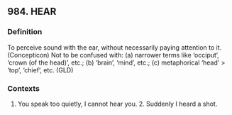 ## 984. HEAR
### Definition
To perceive sound with the ear, without necessarily paying attention to it. (Concepticon) Not to be confused with: (a) narrower terms like ‘occiput’, ‘crown (of the head)’, etc.; (b) ‘brain’, ‘mind’, etc.; (c) metaphorical ‘head’ > ‘top’, ‘chief’, etc. (GLD)

### Contexts
1. You speak too quietly, I cannot hear you. 2. Suddenly I heard a shot.

